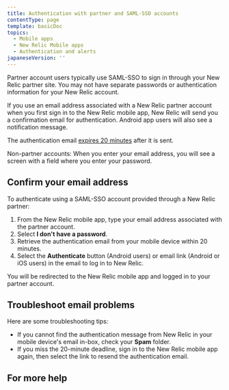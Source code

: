 ```yaml
---
title: Authentication with partner and SAML-SSO accounts
contentType: page
template: basicDoc
topics:
  - Mobile apps
  - New Relic Mobile apps
  - Authentication and alerts
japaneseVersion: ''
---
```


Partner account users typically use SAML-SSO to sign in through your New Relic partner site. You may not have separate passwords or authentication information for your New Relic account.

If you use an email address associated with a New Relic partner account when you first sign in to the New Relic mobile app, New Relic will send you a confirmation email for authentication. Android app users will also see a notification message.

<div className="callout-important"><p>The authentication email <a href="#email">expires 20 minutes</a> after it is sent.</p></div>

Non-partner accounts: When you enter your email address, you will see a screen with a field where you enter your password.

## Confirm your email address

To authenticate using a SAML-SSO account provided through a New Relic partner:

1.  From the New Relic mobile app, type your email address associated with the partner account.
2.  Select **I don't have a password**.
3.  Retrieve the authentication email from your mobile device within 20 minutes.
4.  Select the **Authenticate** button (Android users) or email link (Android or iOS users) in the email to log in to New Relic.

You will be redirected to the New Relic mobile app and logged in to your partner account.

## Troubleshoot email problems

Here are some troubleshooting tips:

*   If you cannot find the authentication message from New Relic in your mobile device's email in-box, check your **Spam** folder.
*   If you miss the 20-minute deadline, sign in to the New Relic mobile app again, then select the link to resend the authentication email.

## For more help